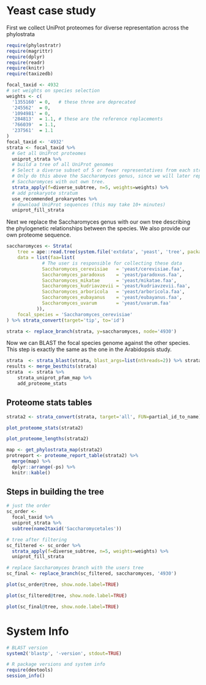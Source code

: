 # Yeast case study

First we collect UniProt proteomes for diverse representation across the phylostrata 

```r
require(phylostratr)
require(magrittr)
require(dplyr)
require(readr)
require(knitr)
require(taxizedb)
```

```r
focal_taxid <- 4932
# set weights on species selection
weights <- c(
  '1355160' = 0,   # these three are deprecated
  '245562'  = 0,
  '1094981' = 0,
  '284813'  = 1.1, # these are the reference replacements
  '766039'  = 1.1,
  '237561'  = 1.1
)
focal_taxid <- '4932'
strata <- focal_taxid %>%
  # Get all UniProt proteomes
  uniprot_strata %>%
  # build a tree of all UniProt genomes
  # Select a diverse subset of 5 or fewer representatives from each stratum.
  # Only do this above the Saccharomyces genus, since we will later replace
  # Saccharomyces with out own tree.
  strata_apply(f=diverse_subtree, n=5, weights=weights) %>%
  # add prokaryote stratum
  use_recommended_prokaryotes %>%
  # download UniProt sequences (this may take 10+ minutes)
  uniprot_fill_strata
```

Next we replace the Saccharomyces genus with our own tree describing the
phylogenetic relationships between the species. We also provide our own
proteome sequence.

```r
saccharomyces <- Strata(
    tree = ape::read.tree(system.file('extdata', 'yeast', 'tree', package='phylostratr')),
    data = list(faa=list(
             # The user is responsible for collecting these data 
             Saccharomyces_cerevisiae   = 'yeast/cerevisiae.faa',
             Saccharomyces_paradoxus    = 'yeast/paradoxus.faa',
             Saccharomyces_mikatae      = 'yeast/mikatae.faa',
             Saccharomyces_kudriavzevii = 'yeast/kudriavzevii.faa',
             Saccharomyces_arboricola   = 'yeast/arboricola.faa',
             Saccharomyces_eubayanus    = 'yeast/eubayanus.faa',
             Saccharomyces_uvarum       = 'yeast/uvarum.faa'
           )),
    focal_species = 'Saccharomyces_cerevisiae'
) %>% strata_convert(target='tip', to='id')

strata <- replace_branch(strata, y=saccharomyces, node='4930') 
```

Now we can BLAST the focal species genome against the other species. This step
is exactly the same as the one in the Arabidopsis study.

```r
strata  <- strata_blast(strata, blast_args=list(nthreads=2)) %>% strata_besthits
results <- merge_besthits(strata)
strata  <- strata %>%
    strata_uniprot_pfam_map %>%
    add_proteome_stats
```

## Proteome stats tables

```r
strata2 <- strata_convert(strata, target='all', FUN=partial_id_to_name)
```

```r
plot_proteome_stats(strata2)
```

```r
plot_proteome_lengths(strata2)
```

```r
map <- get_phylostrata_map(strata2)
protreport <- proteome_report_table(strata2) %>%
  merge(map) %>%
  dplyr::arrange(-ps) %>%
  knitr::kable()
```

## Steps in building the tree 

```r
# just the order
sc_order <-
  focal_taxid %>%
  uniprot_strata %>%
  subtree(name2taxid('Saccharomycetales'))

# tree after filtering
sc_filtered <- sc_order %>% 
  strata_apply(f=diverse_subtree, n=5, weights=weights) %>%
  uniprot_fill_strata

# replace Saccharomyces branch with the users tree 
sc_final <- replace_branch(sc_filtered, saccharomyces, '4930')
```

```r
plot(sc_order@tree, show.node.label=TRUE)
```

```r
plot(sc_filtered@tree, show.node.label=TRUE)
```

```r
plot(sc_final@tree, show.node.label=TRUE)
```

# System Info

```r
# BLAST version
system2('blastp', '-version', stdout=TRUE)
```

```r
# R package versions and system info
require(devtools)
session_info()
```
